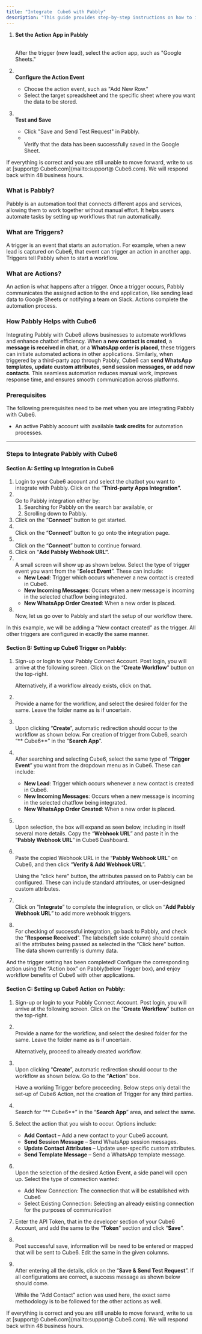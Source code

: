 ```yaml
---
title: "Integrate  Cube6 with Pabbly"
description: "This guide provides step-by-step instructions on how to integrate Pabbly with  Cube6 to collect leads captured on  Cube6 and transfer them to a third-party application, such as Google Sheets."
---
```


1. **Set the Action App in Pabbly**

   \
   After the trigger (new lead), select the action app, such as "Google Sheets."
2. **\
   Configure the Action Event**
   - Choose the action event, such as "Add New Row."
   - Select the target spreadsheet and the specific sheet where you want the data to be stored.
3. **\
   Test and Save**
   - Click "Save and Send Test Request" in Pabbly.
   - \
     Verify that the data has been successfully saved in the Google Sheet.

If everything is correct and you are still unable to move forward, write to us at [support@ Cube6.com](mailto:support@ Cube6.com). We will respond back within 48 business hours.

### **What is Pabbly?**

Pabbly is an automation tool that connects different apps and services, allowing them to work together without manual effort. It helps users automate tasks by setting up workflows that run automatically.

### **What are Triggers?**

A trigger is an event that starts an automation. For example, when a new lead is captured on  Cube6, that event can trigger an action in another app. Triggers tell Pabbly when to start a workflow.

### **What are Actions?**

An action is what happens after a trigger. Once a trigger occurs, Pabbly communicates the assigned action to the end application, like sending lead data to Google Sheets or notifying a team on Slack. Actions complete the automation process.

### **How Pabbly Helps with  Cube6**

Integrating Pabbly with  Cube6 allows businesses to automate workflows and enhance chatbot efficiency. When a **new contact is created**, a **message is received in chat**, or a **WhatsApp order is placed**, these triggers can initiate automated actions in other applications. Similarly, when triggered by a third-party app through Pabbly,  Cube6 can **send WhatsApp templates, update custom attributes, send session messages, or add new contacts**. This seamless automation reduces manual work, improves response time, and ensures smooth communication across platforms.

### **Prerequisites**

The following prerequisites need to be met when you are integrating Pabbly with  Cube6.

- An active Pabbly account with available **task credits** for automation processes.

---

### **Steps to Integrate Pabbly with  Cube6**

#### **Section A: Setting up Integration in  Cube6**

1. Login to your  Cube6 account and select the chatbot you want to integrate with Pabbly. Click on the “**Third-party Apps Integration”.**
2. \
   Go to Pabbly integration either by:
   1. Searching for Pabbly on the search bar available, or
   2. Scrolling down to Pabbly.
3. Click on the “**Connect**” button to get started.
4. \
   Click on the “**Connect**” button to go onto the integration page.
5. \
   Click on the “**Connect**” button to continue forward.
6. Click on “**Add Pabbly Webhook URL”.**
7. \
   A small screen will show up as shown below. Select the type of trigger event you want from the “**Select Event**”. These can include:
   - **New Lead**: Trigger which occurs whenever a new contact is created in  Cube6.
   - **New Incoming Messages**: Occurs when a new message is incoming in the selected chatflow being integrated.
   - **New WhatsApp Order Created**: When a new order is placed.
8. \
   Now, let us go over to Pabbly and start the setup of our workflow there.

<Info>
  In this example, we will be adding a “New contact created” as the trigger. All other triggers are configured in exactly the same manner.
</Info>

#### **Section B: Setting up  Cube6 Trigger on Pabbly:**

1. Sign-up or login to your Pabbly Connect Account. Post login, you will arrive at the following screen. Click on the “**Create Workflow**” button on the top-right.

   <Info>
     Alternatively, if a workflow already exists, click on that.
   </Info>
2. \
   Provide a name for the workflow, and select the desired folder for the same. Leave the folder name as is if uncertain.
3. \
   Upon clicking “**Create**”, automatic redirection should occur to the workflow as shown below. For creation of trigger from  Cube6, search “** Cube6**” in the “**Search App**”.
4. \
   After searching and selecting  Cube6, select the same type of “**Trigger Event**” you want from the dropdown menu as in  Cube6. These can include:
   - **New Lead**: Trigger which occurs whenever a new contact is created in  Cube6.
   - **New Incoming Messages**: Occurs when a new message is incoming in the selected chatflow being integrated.
   - **New WhatsApp Order Created**: When a new order is placed.
5. \
   Upon selection, the box will expand as seen below, including in itself several more details. Copy the “**Webhook URL**” and paste it in the “**Pabbly Webhook URL**” in  Cube6 Dashboard.
6. \
   Paste the copied Webhook URL in the “**Pabbly Webhook URL**” on  Cube6, and then click “**Verify & Add Webhook URL**”.

   <Info>
     Using the "click here" button, the attributes passed on to Pabbly can be configured. These can include standard attributes, or user-designed custom attributes.
   </Info>
7. \
   Click on “**Integrate**” to complete the integration, or click on “**Add Pabbly Webhook URL**” to add more webhook triggers.
8. \
   For checking of successful integration, go back to Pabbly, and check the “**Response Received**”. The labels(left side column) should contain all the attributes being passed as selected in the “Click here” button. The data shown currently is dummy data.

And the trigger setting has been completed\! Configure the corresponding action using the “Action box” on Pabbly(below Trigger box), and enjoy workflow benefits of  Cube6 with other applications.

#### **Section C: Setting up  Cube6 Action on Pabbly:**

1. Sign-up or login to your Pabbly Connect Account. Post login, you will arrive at the following screen. Click on the “**Create Workflow**” button on the top-right.
2. \
   Provide a name for the workflow, and select the desired folder for the same. Leave the folder name as is if uncertain.

   <Info>
     Alternatively, proceed to already created workflow.
   </Info>
3. \
   Upon clicking “**Create**”, automatic redirection should occur to the workflow as shown below. Go to the “**Action**” box.

   <Info>
     Have a working Trigger before proceeding. Below steps only detail the set-up of  Cube6 Action, not the creation of Trigger for any third parties.
   </Info>
4. \
   Search for “** Cube6**” in the “**Search App**” area, and select the same.
5. Select the action that you wish to occur. Options include:
   - **Add Contact** – Add a new contact to your  Cube6 account.
   - **Send Session Message** – Send WhatsApp session messages.
   - **Update Contact Attributes** – Update user-specific custom attributes.
   - **Send Template Message** – Send a WhatsApp template message.
6. \
   Upon the selection of the desired Action Event, a side panel will open up. Select the type of connection wanted:
   - Add New Connection: The connection that will be established with  Cube6
   - Select Existing Connection: Selecting an already existing connection for the purposes of communication
7. Enter the API Token, that in the developer section of your  Cube6 Account, and add the same to the “**Token**” section and click “**Save**”.
8. \
   Post successful save, information will be need to be entered or mapped that will be sent to  Cube6. Edit the same in the given columns.
9. \
   After entering all the details, click on the “**Save & Send Test Request**”. If all configurations are correct, a success message as shown below should come.

   <Info>
     While the “Add Contact” action was used here, the exact same methodology is to be followed for the other actions as well.
   </Info>

If everything is correct and you are still unable to move forward, write to us at [support@ Cube6.com](mailto:support@ Cube6.com). We will respond back within 48 business hours.